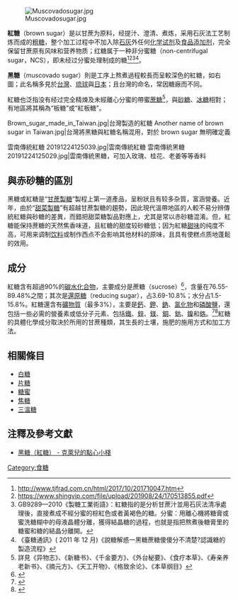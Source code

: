 [[File:Muscovadosugar.jpg|thumb]]

'''紅糖'''（brown sugar）是以甘蔗为原料，经提汁、澄清、煮炼，采用石灰法工艺制炼而成的[[粗糖|粗糖]]，整个加工过程中不加入除[[石灰|石灰]]外任何[[化学试剂|化学试剂]]及[[食品添加剂|食品添加剂]]，完全保留甘蔗原有风味和营养物质；红糖属于一种非分蜜糖（non-centrifugal sugar，NCS），即未经过分蜜处理制成的糖<ref>http://www.tjfrad.com.cn/html/2017/10/201710047.htm</ref><ref>https://www.shingvip.com/file/upload/201908/24/170513855.pdf</ref><ref>GB9289—2010《製糖工業術語》：紅糖指的是分析甘蔗汁並用石灰法清凈處理後，直接煮成不經分蜜的棕紅色或者黃褐色的糖。分蜜：用離心機將糖膏或蜜洗糖糊中的母液晶體分離，獲得結晶糖的過程，也就是指把熬煮後糖膏里的糖蜜和糖的結晶分離開。</ref><ref>《臺糖通訊》( 2011 年 12 月)《說糖解惑一黑糖蔗糖傻傻分不清楚?認識糖的製造流程》</ref>。

'''黑糖'''（muscovado sugar）則是工序上熬煮過程較長而呈較深色的紅糖，如右圖；此名稱多見於[[台灣|台灣]]、[[琉球|琉球]]與[[日本|日本]]；且台灣的命名，常因糖廠而不同。

紅糖也泛指没有经过完全精煉及未經離心分蜜的帶蜜[[蔗糖|蔗糖]]<REF>詳見《异物志》、《新糖书》、《千金要方》、《外台秘要》、《食疗本草》、《寿亲养老新书》、《摘元方》、《天工开物》、《格致余论》、《本草纲目》</REF>，與[[砂糖|砂糖]]、[[冰糖|冰糖]]相對；有地區將其稱為“板糖”或“紅板糖”。
<gallery widths=200px heights=150px>
Brown_sugar_made_in_Taiwan.jpg|台灣製造的紅糖
Another name of brown sugar in Taiwan.jpg|台灣將黑糖與紅糖名稱混用，對於 brown sugar 無明確定義
</gallery>
<gallery widths=200px heights=150px>
雲南傳統紅糖 20191224125039.jpg|雲南傳統紅糖
雲南傳統黑糖 20191224125029.jpg|雲南傳統黑糖，可加入玫瑰、桂花、老姜等等香料
</gallery>

==與赤砂糖的區別==
黑糖或紅糖是“[[甘蔗|甘蔗製糖]]”製程上第一道產品，呈粉狀且有较多杂質，富涵營養。近年，由於“[[糖用甜菜|甜菜製糖]]”有超越甘蔗製糖的趨勢，因此現代溫帶地區的人較不易分辨傳統紅糖與砂糖的差異，而錯把甜菜糖製品對應上，尤其是常以赤砂糖混淆。但，紅糖能保持蔗糖的天然焦香味道，且紅糖的甜度较砂糖低；因为紅糖[[甜味|甜味]]的纯度不高，可用来调制[[饮料|饮料]]或制作西点不会影响其他材料的原味，且具有使糕点质地蓬鬆的效用。

==成分==
紅糖含有超過90%的[[碳水化合物|碳水化合物]]，主要成分是蔗糖（sucrose）<ref>{{Cite web |url=http://www.ccbolgroup.com/chancacaE.html |title=Chancaca Panela is raw, unrefined, non-centrifugal cane sugar. ccbol |access-date=2017-08-28 |archive-date=2021-04-28 |archive-url=https://web.archive.org/web/20210428041013/http://www.ccbolgroup.com/chancacaE.html |dead-url=no }}</ref>，含量在76.55-89.48%之間；其次是[[還原糖|還原糖]]（reducing sugar），占3.69-10.8%；水分占1.5-15.8%。紅糖還含有[[礦物質|礦物質]]（最多3%），主要是[[鈣|鈣]]、[[鉀|鉀]]、[[鈉|鈉]]、[[氯化物|氯化物]]和[[磷酸鹽|磷酸鹽]]，還包括一些必需的營養素或低分子元素、包括[[鐵|鐵]]、[[鋅|鋅]]、[[鎂|鎂]]、[[銅|銅]]、[[鈷|鈷]]、[[鎳|鎳]]和[[鉻|鉻]]。<ref>{{Cite web |url=http://www.scielo.br/pdf/cta/v30n1/aop_3523.pdf |title=存档副本 |access-date=2017-08-28 |archive-date=2020-09-27 |archive-url=https://web.archive.org/web/20200927211949/https://www.scielo.br/pdf/cta/v30n1/aop_3523.pdf |dead-url=no }}</ref><ref>{{Cite web |url=http://www.panelamonitor.org/content/3/what-is-panela/ |title=What is Panela? |access-date=2017-08-28 |archive-date=2020-12-06 |archive-url=https://web.archive.org/web/20201206085128/http://www.panelamonitor.org/content/3/what-is-panela/ |dead-url=yes }}</ref>紅糖的具體化學成分取決於所用的甘蔗種類，其生長的土壤，施肥的施用方式和加工方法。

==相關條目==
*[[白糖|白糖]]
*[[片糖|片糖]]
*[[糖蜜|糖蜜]]
*[[焦糖|焦糖]]
*[[三溫糖|三溫糖]]

==注釋及參考文獻==
{{reflist}}
* [http://ebake.dyn.dhs.org/Basics/DBQryDesc.asp?Name=%B6%C2%BF%7D%A1%5D%AC%F5%BF%7D%A1%5E 黑糖（紅糖） - 克萊兒的點心小棧] {{Wayback|url=http://ebake.dyn.dhs.org/Basics/DBQryDesc.asp?Name=%B6%C2%BF%7D%A1%5D%AC%F5%BF%7D%A1%5E |date=20210311053353 }}

[[Category:食糖|Category:食糖]]